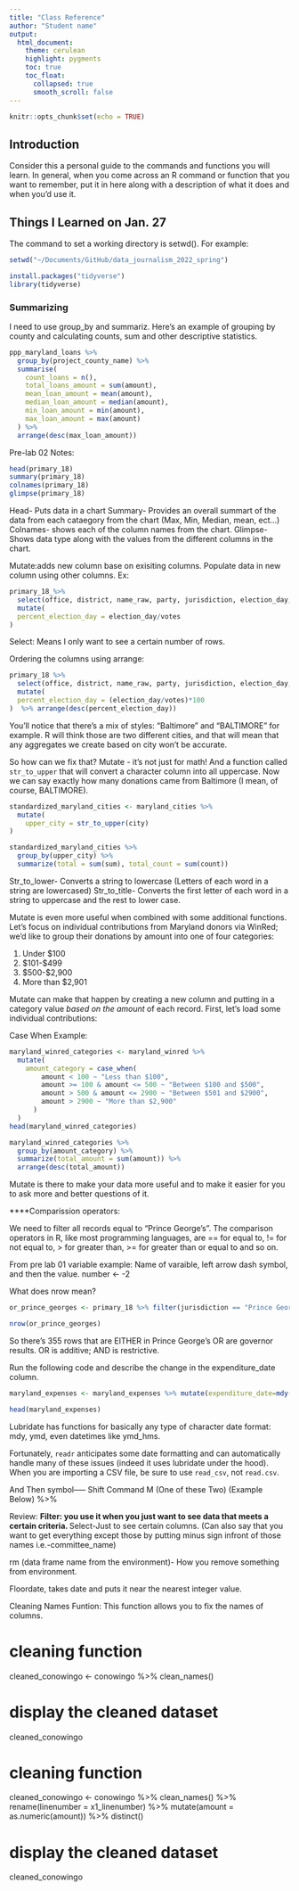```yaml
---
title: "Class Reference"
author: "Student name"
output:
  html_document:
    theme: cerulean
    highlight: pygments
    toc: true
    toc_float:
      collapsed: true
      smooth_scroll: false
---
```


```r
knitr::opts_chunk$set(echo = TRUE)
```

## Introduction

Consider this a personal guide to the commands and functions you will learn. In general, when you come across an R command or function that you want to remember, put it in here along with a description of what it does and when you'd use it.


## Things I Learned on Jan. 27

The command to set a working directory is setwd(). For example:

```r
setwd("~/Documents/GitHub/data_journalism_2022_spring")
```

```r
install.packages("tidyverse")
library(tidyverse)
```


### Summarizing

I need to use group_by and summariz. Here's an example of grouping by county and calculating counts, sum and other descriptive statistics.


```r
ppp_maryland_loans %>%
  group_by(project_county_name) %>%
  summarise(
    count_loans = n(),
    total_loans_amount = sum(amount),
    mean_loan_amount = mean(amount),
    median_loan_amount = median(amount),
    min_loan_amount = min(amount),
    max_loan_amount = max(amount)
  ) %>%
  arrange(desc(max_loan_amount))
```


Pre-lab 02 Notes:

```r
head(primary_18)
summary(primary_18)
colnames(primary_18)
glimpse(primary_18)
```

Head- Puts data in a chart
Summary- Provides an overall summart of the data from each cataegory from the chart (Max, Min, Median, mean, ect...)
Colnames- shows each of the column names from the chart.
Glimpse- Shows data type along with the values from the different columns in the chart. 

Mutate:adds new column base on exisiting columns. Populate data in new column using other columns. 
 Ex:
 
```r
primary_18_%>%
  select(office, district, name_raw, party, jurisdiction, election_day, votes) %>% 
  mutate(
  percent_election_day = election_day/votes
)
```
 Select: Means I only want to see a certain number of rows. 
 
 Ordering the columns using arrange:
 
```r
primary_18 %>%
  select(office, district, name_raw, party, jurisdiction, election_day, votes) %>% 
  mutate(
  percent_election_day = (election_day/votes)*100
)  %>% arrange(desc(percent_election_day))
```
 
You'll notice that there's a mix of styles: "Baltimore" and "BALTIMORE" for example. R will think those are two different cities, and that will mean that any aggregates we create based on city won't be accurate.

So how can we fix that? Mutate - it's not just for math! And a function called `str_to_upper` that will convert a character column into all uppercase. Now we can say exactly how many donations came from Baltimore (I mean, of course, BALTIMORE).

```r
standardized_maryland_cities <- maryland_cities %>%
  mutate(
    upper_city = str_to_upper(city)
)
```

```r
standardized_maryland_cities %>% 
  group_by(upper_city) %>% 
  summarize(total = sum(sum), total_count = sum(count))
```

Str_to_lower- Converts a string to lowercase (Letters of each word in a string are lowercased)
Str_to_title- Converts the first letter of each word in a string to uppercase and the rest to lower case. 

Mutate is even more useful when combined with some additional functions. Let's focus on individual contributions from Maryland donors via WinRed; we'd like to group their donations by amount into one of four categories:

1. Under $100
2. $101-$499
3. $500-$2,900
4. More than $2,901

Mutate can make that happen by creating a new column and putting in a category value _based on the amount_ of each record. First, let's load some individual contributions:

Case When Example:

```r
maryland_winred_categories <- maryland_winred %>%
  mutate(
    amount_category = case_when(
        amount < 100 ~ "Less than $100",
        amount >= 100 & amount <= 500 ~ "Between $100 and $500",
        amount > 500 & amount <= 2900 ~ "Between $501 and $2900",
        amount > 2900 ~ "More than $2,900"
      )
  )
head(maryland_winred_categories)
```

```r
maryland_winred_categories %>% 
  group_by(amount_category) %>% 
  summarize(total_amount = sum(amount)) %>% 
  arrange(desc(total_amount))
```


Mutate is there to make your data more useful and to make it easier for you to ask more and better questions of it.


****Comparission operators:

We need to filter all records equal to "Prince George's". The comparison operators in R, like most programming languages, are == for equal to, != for not equal to, > for greater than, >= for greater than or equal to and so on.


From pre lab 01 variable example: 
Name of varaible, left arrow dash symbol, and then the value. 
number <- -2  

What does nrow mean? 


```r
or_prince_georges <- primary_18 %>% filter(jurisdiction == "Prince George's" | office == "Governor / Lt. Governor")

nrow(or_prince_georges)
```

So there's 355 rows that are EITHER in Prince George's OR are governor results. OR is additive; AND is restrictive.

Run the following code and describe the change in the expenditure_date column.

```r
maryland_expenses <- maryland_expenses %>% mutate(expenditure_date=mdy(expenditure_date))

head(maryland_expenses)
```


Lubridate has functions for basically any type of character date format: mdy, ymd, even datetimes like ymd_hms.

Fortunately, `readr` anticipates some date formatting and can automatically handle many of these issues (indeed it uses lubridate under the hood). When you are importing a CSV file, be sure to use `read_csv`, not `read.csv`.

And Then symbol----- Shift Command M (One of these Two) (Example Below)
%>% 

Review:
**Filter: you use it when you just want to see data that meets a certain criteria.
**Select-Just to see certain columns. (Can also say that you want to get everything except those by putting minus sign infront of those names i.e.-committee_name)

rm (data frame name from the environment)- How you remove something from environment. 

Floordate, takes date and puts it near the nearest integer value. 

Cleaning Names Funtion: This function allows you to fix the names of columns.

# cleaning function
cleaned_conowingo <- conowingo %>%
  clean_names()

# display the cleaned dataset
cleaned_conowingo


# cleaning function
cleaned_conowingo <- conowingo %>%
  clean_names() %>% 
  rename(linenumber = x1_linenumber) %>% 
  mutate(amount = as.numeric(amount)) %>% 
  distinct()
  

# display the cleaned dataset
cleaned_conowingo



